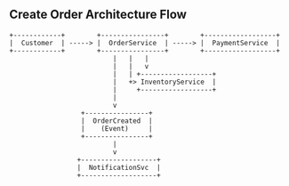 ## Create Order Architecture Flow

```text
+------------+        +----------------+        +------------------+
|  Customer  | -----> |  OrderService  | -----> |  PaymentService  |
+------------+        +----------------+        +------------------+
                          |   |   |
                          |   |   v
                          |   | +------------------+
                          |   +> InventoryService  |
                          |     +------------------+
                          |
                          v
                  +----------------+
                  |  OrderCreated  |
                  |    (Event)     |
                  +----------------+
                          |
                          v
                 +-------------------+
                 |  NotificationSvc  |
                 +-------------------+
